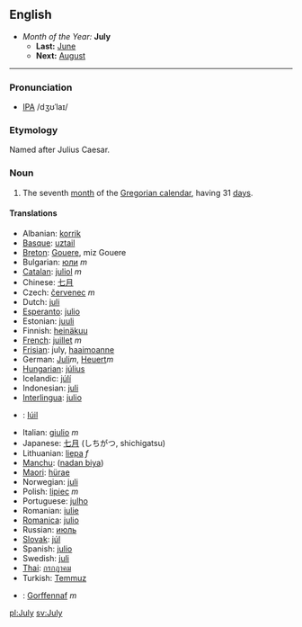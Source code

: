 ==English==
*''Month of the Year:'' '''July'''
**'''Last:''' [[June]]
**'''Next:''' [[August]]
----

===Pronunciation===
*[[w:IPA|IPA]] /dʒʊˈlaɪ/

===Etymology===
Named after Julius Caesar.

===Noun===
#The seventh [[month]] of the [[Gregorian calendar]], having 31 [[day]]s.

====Translations====
*Albanian: [[korrik]]
*[[Basque]]: [[uztail]]
*[[Breton]]: [[Gouere]], miz Gouere
*Bulgarian: [[юли]] ''m''
*[[Catalan]]: [[juliol]] ''m''
*Chinese: [[七月]]
*Czech: [[červenec]] ''m''
*Dutch: [[juli]]
*[[Esperanto]]: [[julio]]
*Estonian: [[juuli]]
*Finnish: [[heinäkuu]]
*[[French]]: [[juillet]] ''m''
*[[Frisian]]: july, [[haaimoanne]]
*German: [[Juli]]''m'', [[Heuert]]''m''
*[[Hungarian]]: [[július]]
*Icelandic: [[júlí]]
*Indonesian: [[juli]]
*[[Interlingua]]: [[julio]]
*{{ga}}: [[Iúil]]
*Italian: [[giulio]] ''m''
*Japanese: [[七月]] (しちがつ, shichigatsu)
*Lithuanian: [[liepa]] ''f'' 
*[[Manchu]]: ([[nadan biya]])
*[[Maori]]: [[hürae]]
*Norwegian: [[juli]]
*Polish: [[lipiec]] ''m''
*Portuguese: [[julho]]
*Romanian: [[iulie]]
*[[Romanica]]: [[julio]]
*Russian: [[июль]]
*[[Slovak]]: [[júl]]
*Spanish: [[julio]]
*Swedish: [[juli]] 
*[[Thai]]: [[กรกฎาคม]]
*Turkish: [[Temmuz]]
*{{cy}}: [[Gorffennaf]] ''m''

[[pl:July]] [[sv:July]]